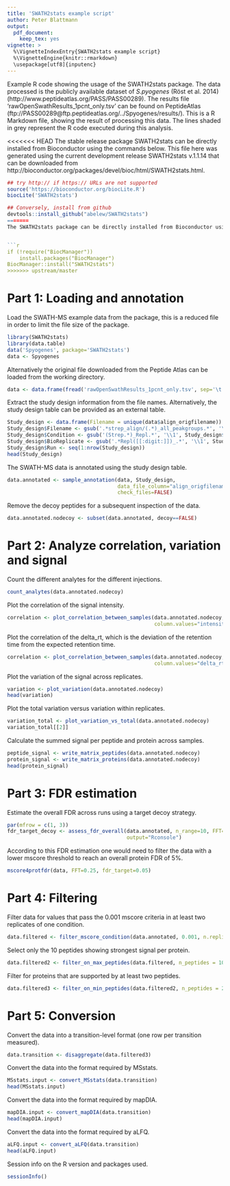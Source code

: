 ```yaml
---
title: 'SWATH2stats example script'
author: Peter Blattmann
output:
  pdf_document:
    keep_tex: yes
vignette: >
  %\VignetteIndexEntry{SWATH2stats example script}
  %\VignetteEngine{knitr::rmarkdown}
  \usepackage[utf8]{inputenc}
---
```


Example R code showing the usage of the SWATH2stats package. The data processed
is the publicly available dataset of *S.pyogenes* (Röst et al. 2014)
(http://www.peptideatlas.org/PASS/PASS00289). The results file
'rawOpenSwathResults\_1pcnt\_only.tsv' can be found on PeptideAtlas
(ftp://PASS00289@ftp.peptideatlas.org/../Spyogenes/results/).
This is a R Markdown file, showing the result of processing this data. The lines
shaded in grey represent the R code executed during this analysis.

<<<<<<< HEAD
The stable release package SWATH2stats can be directly installed from
Bioconductor using the commands below. This file here was generated using the
current development release SWATH2stats v.1.1.14 that can be downloaded from
http://bioconductor.org/packages/devel/bioc/html/SWATH2stats.html.


```r
## try http:// if https:// URLs are not supported
source('https://bioconductor.org/biocLite.R')
biocLite('SWATH2stats')

## Conversely, install from github
devtools::install_github("abelew/SWATH2stats")
=======
The SWATH2stats package can be directly installed from Bioconductor using the commands below (http://bioconductor.org/packages/devel/bioc/html/SWATH2stats.html).


```r
if (!require("BiocManager"))
    install.packages("BiocManager")
BiocManager::install("SWATH2stats")
>>>>>>> upstream/master
```

# Part 1: Loading and annotation

Load the SWATH-MS example data from the package, this is a reduced file in order to limit the file size of the package.

```r
library(SWATH2stats)
library(data.table)
data('Spyogenes', package='SWATH2stats')
data <- Spyogenes
```

Alternatively the original file downloaded from the Peptide Atlas can be loaded from the working directory.

```r
data <- data.frame(fread('rawOpenSwathResults_1pcnt_only.tsv', sep='\t', header=TRUE))
```

Extract the study design information from the file names. Alternatively, the study design table can  be provided as an external table.

```r
Study_design <- data.frame(Filename = unique(data$align_origfilename))
Study_design$Filename <- gsub('.*strep_align/(.*)_all_peakgroups.*', '\\1', Study_design$Filename)
Study_design$Condition <- gsub('(Strep.*)_Repl.*', '\\1', Study_design$Filename)
Study_design$BioReplicate <- gsub('.*Repl([[:digit:]])_.*', '\\1', Study_design$Filename)
Study_design$Run <- seq(1:nrow(Study_design))
head(Study_design)
```

The SWATH-MS data is annotated using the study design table.

```r
data.annotated <- sample_annotation(data, Study_design,
                                    data_file_column="align_origfilename",
                                    check_files=FALSE)
```

Remove the decoy peptides for a subsequent inspection of the data.

```r
data.annotated.nodecoy <- subset(data.annotated, decoy==FALSE)
```


\newpage

# Part 2: Analyze correlation, variation and signal
Count the different analytes for the different injections.

```r
count_analytes(data.annotated.nodecoy)
```

Plot the correlation of the signal intensity.

```r
correlation <- plot_correlation_between_samples(data.annotated.nodecoy,
                                                column.values="intensity")
```

Plot the correlation of the delta_rt, which is the deviation of the retention
time from the expected retention time.

```r
correlation <- plot_correlation_between_samples(data.annotated.nodecoy,
                                                column.values="delta_rt")
```

\newpage


Plot the variation of the signal across replicates.

```r
variation <- plot_variation(data.annotated.nodecoy)
head(variation)
```

Plot the total variation versus variation within replicates.

```r
variation_total <- plot_variation_vs_total(data.annotated.nodecoy)
variation_total[[2]]
```

Calculate the summed signal per peptide and protein across samples.

```r
peptide_signal <- write_matrix_peptides(data.annotated.nodecoy)
protein_signal <- write_matrix_proteins(data.annotated.nodecoy)
head(protein_signal)
```

\newpage


# Part 3: FDR estimation
Estimate the overall FDR across runs using a target decoy strategy.

```r
par(mfrow = c(1, 3))
fdr_target_decoy <- assess_fdr_overall(data.annotated, n_range=10, FFT=0.25,
                                       output="Rconsole")
```

According to this FDR estimation one would need to filter the data with a lower mscore threshold to reach an overall protein FDR of 5%.

```r
mscore4protfdr(data, FFT=0.25, fdr_target=0.05)
```

# Part 4: Filtering

Filter data for values that pass the 0.001 mscore criteria in at least two replicates of one condition.

```r
data.filtered <- filter_mscore_condition(data.annotated, 0.001, n.replica = 2)
```

Select only the 10 peptides showing strongest signal per protein.

```r
data.filtered2 <- filter_on_max_peptides(data.filtered, n_peptides = 10)
```

\newpage


Filter for proteins that are supported by at least two peptides.

```r
data.filtered3 <- filter_on_min_peptides(data.filtered2, n_peptides = 2)
```

# Part 5: Conversion
Convert the data into a transition-level format (one row per transition measured).

```r
data.transition <- disaggregate(data.filtered3)
```

Convert the data into the format required by MSstats.

```r
MSstats.input <- convert_MSstats(data.transition)
head(MSstats.input)
```

Convert the data into the format required by mapDIA.

```r
mapDIA.input <- convert_mapDIA(data.transition)
head(mapDIA.input)
```

Convert the data into the format required by aLFQ.

```r
aLFQ.input <- convert_aLFQ(data.transition)
head(aLFQ.input)
```

Session info on the R version and packages used.

```r
sessionInfo()
```
